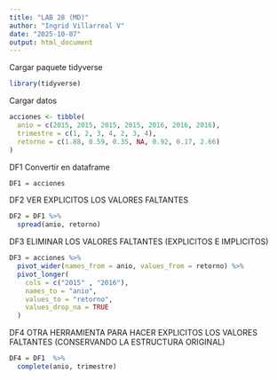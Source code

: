 ```yaml
---
title: "LAB 28 (MD)"
author: "Ingrid Villarreal V"
date: "2025-10-07"
output: html_document
---
```


Cargar paquete tidyverse
```r
library(tidyverse)
```

Cargar datos
```r
acciones <- tibble(
  anio = c(2015, 2015, 2015, 2015, 2016, 2016, 2016),
  trimestre = c(1, 2, 3, 4, 2, 3, 4),
  retorno = c(1.88, 0.59, 0.35, NA, 0.92, 0.17, 2.66)
)
```

DF1
Convertir en dataframe
```r
DF1 = acciones
```

DF2
VER EXPLICITOS LOS VALORES FALTANTES
```r
DF2 = DF1 %>% 
  spread(anio, retorno)
```

DF3
ELIMINAR LOS VALORES FALTANTES (EXPLICITOS E IMPLICITOS)
```r
DF3 = acciones %>% 
  pivot_wider(names_from = anio, values_from = retorno) %>% 
  pivot_longer(
    cols = c("2015" , "2016"),
    names_to = "anio",
    values_to = "retorno",
    values_drop_na = TRUE
  )
```

DF4
OTRA HERRAMIENTA PARA HACER EXPLICITOS LOS VALORES FALTANTES (CONSERVANDO LA ESTRUCTURA ORIGINAL)
```r
DF4 = DF1  %>% 
  complete(anio, trimestre)
```

